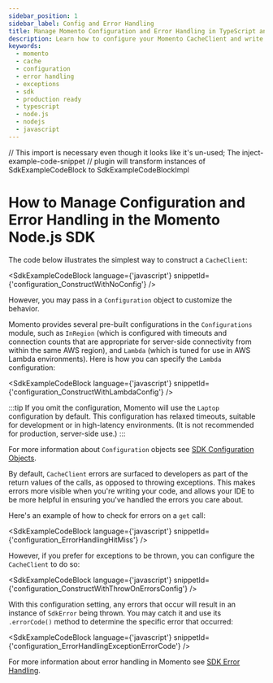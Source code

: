 ```yaml
---
sidebar_position: 1
sidebar_label: Config and Error Handling
title: Manage Momento Configuration and Error Handling in TypeScript and Node.js
description: Learn how to configure your Momento CacheClient and write production-ready error handling code in TypeScript and Node.js
keywords:
  - momento
  - cache
  - configuration
  - error handling
  - exceptions
  - sdk
  - production ready
  - typescript
  - node.js
  - nodejs
  - javascript
---
```


// This import is necessary even though it looks like it's un-used; The inject-example-code-snippet
// plugin will transform instances of SdkExampleCodeBlock to SdkExampleCodeBlockImpl

# How to Manage Configuration and Error Handling in the Momento Node.js SDK

The code below illustrates the simplest way to construct a `CacheClient`:

<SdkExampleCodeBlock language={'javascript'} snippetId={'configuration_ConstructWithNoConfig'} />

However, you may pass in a `Configuration` object to customize the behavior.

Momento provides several pre-built configurations in the `Configurations` module, such as `InRegion` (which is configured
with timeouts and connection counts that are appropriate for server-side connectivity from within the same AWS region),
and `Lambda` (which is tuned for use in AWS Lambda environments). Here is how you can specify the `Lambda` configuration:

<SdkExampleCodeBlock language={'javascript'} snippetId={'configuration_ConstructWithLambdaConfig'} />

:::tip
If you omit the configuration, Momento will use the `Laptop` configuration by default. This configuration has relaxed
timeouts, suitable for development or in high-latency environments. (It is not recommended for production, server-side use.)
:::

For more information about `Configuration` objects see [SDK Configuration Objects](/cache/develop/basics/client-configuration-objects.md).

By default, `CacheClient` errors are surfaced to developers as part of the return values of the calls, as opposed to throwing
exceptions. This makes errors more visible when you're writing your code, and allows your IDE to be more helpful in ensuring
you've handled the errors you care about.

Here's an example of how to check for errors on a `get` call:

<SdkExampleCodeBlock language={'javascript'} snippetId={'configuration_ErrorHandlingHitMiss'} />

However, if you prefer for exceptions to be thrown, you can configure the `CacheClient` to do so:

<SdkExampleCodeBlock language={'javascript'} snippetId={'configuration_ConstructWithThrowOnErrorsConfig'} />

With this configuration setting, any errors that occur will result in an instance of `SdkError` being thrown. You may
catch it and use its `.errorCode()` method to determine the specific error that occurred:

<SdkExampleCodeBlock language={'javascript'} snippetId={'configuration_ErrorHandlingExceptionErrorCode'} />

For more information about error handling in Momento see [SDK Error Handling](/cache/develop/basics/error-handling-production-readiness.md).
